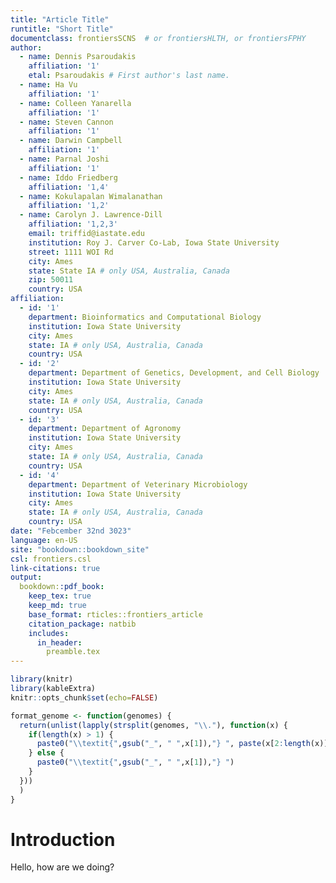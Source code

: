 ```yaml
---
title: "Article Title"
runtitle: "Short Title"
documentclass: frontiersSCNS  # or frontiersHLTH, or frontiersFPHY
author:
  - name: Dennis Psaroudakis
    affiliation: '1'
    etal: Psaroudakis # First author's last name. 
  - name: Ha Vu
    affiliation: '1'
  - name: Colleen Yanarella
    affiliation: '1'
  - name: Steven Cannon
    affiliation: '1'
  - name: Darwin Campbell
    affiliation: '1'
  - name: Parnal Joshi
    affiliation: '1'
  - name: Iddo Friedberg
    affiliation: '1,4'
  - name: Kokulapalan Wimalanathan
    affiliation: '1,2'
  - name: Carolyn J. Lawrence-Dill
    affiliation: '1,2,3'
    email: triffid@iastate.edu
    institution: Roy J. Carver Co-Lab, Iowa State University
    street: 1111 WOI Rd
    city: Ames
    state: State IA # only USA, Australia, Canada
    zip: 50011
    country: USA
affiliation:
  - id: '1'
    department: Bioinformatics and Computational Biology
    institution: Iowa State University
    city: Ames
    state: IA # only USA, Australia, Canada
    country: USA
  - id: '2'
    department: Department of Genetics, Development, and Cell Biology
    institution: Iowa State University
    city: Ames
    state: IA # only USA, Australia, Canada
    country: USA
  - id: '3'
    department: Department of Agronomy
    institution: Iowa State University
    city: Ames
    state: IA # only USA, Australia, Canada
    country: USA
  - id: '4'
    department: Department of Veterinary Microbiology
    institution: Iowa State University
    city: Ames
    state: IA # only USA, Australia, Canada
    country: USA
date: "Febcember 32nd 3023"
language: en-US
site: "bookdown::bookdown_site"
csl: frontiers.csl
link-citations: true
output:
  bookdown::pdf_book:
    keep_tex: true
    keep_md: true
    base_format: rticles::frontiers_article
    citation_package: natbib
    includes:
      in_header:
        preamble.tex
---
```


```r
library(knitr)
library(kableExtra)
knitr::opts_chunk$set(echo=FALSE)
```

```r
format_genome <- function(genomes) {
  return(unlist(lapply(strsplit(genomes, "\\."), function(x) { 
    if(length(x) > 1) {
      paste0("\\textit{",gsub("_", " ",x[1]),"} ", paste(x[2:length(x)], collapse="."))
    } else {
      paste0("\\textit{",gsub("_", " ",x[1]),"} ")
    }
  }))
  )
}
```

\begin{abstract}

Abstract length and content varies depending on article type. Refer to 
\url{http://www.frontiersin.org/about/AuthorGuidelines} for abstract requirement
and length according to article type.

%All article types: you may provide up to 8 keywords; at least 5 are mandatory.
\tiny
 \keyFont{ \section{Keywords:} Text Text Text Text Text Text Text Text } 

\end{abstract}

# Introduction
Hello, how are we doing?

